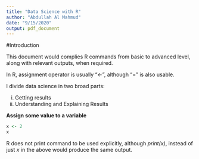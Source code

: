 ```yaml
---
title: "Data Science with R"
author: "Abdullah Al Mahmud"
date: "9/15/2020"
output: pdf_document
---
```

#Introduction

This document would complies R commands from basic to advanced level, along with relevant outputs, when required.

In R, assignment operator is usually "<-", although "=" is also usable. 

I divide data science in two broad parts:

i. Getting results
ii. Understanding and Explaining Results

**Assign some value to a variable**

```r
x <- 2
x
```

R does not print command to be used explicitly, although _print(x)_, instead of just _x_ in the above would produce the same output. 